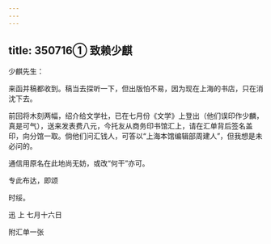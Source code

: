 ```yaml
---
---
---
```

title: 350716① 致赖少麒
---




少麒先生：

来函并稿都收到。稿当去探听一下，但出版怕不易，因为现在上海的书店，只在消沈下去。

前回将木刻两幅，绍介给文学社，已在七月份《文学》上登出（他们误印作少麟，真是可气），送来发表费八元，今托友从商务印书馆汇上，请在汇单背后签名盖印，向分馆一取。倘他们问汇钱人，可答以“上海本馆编辑部周建人”，但我想是未必问的。

通信用原名在此地尚无妨，或改“何干”亦可。

专此布达，即颂

时绥。

迅 上 七月十六日

附汇单一张